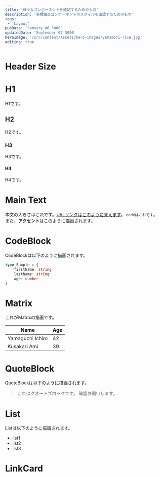 ```yaml
---
title: '様々なコンポーネントを確認するためのもの'
description: '各種独自コンポーネントのスタイルを確認するためのもの'
tags:
 - 'Layout'
pubDate: 'January 06 3000'
updatedDate: 'September 07 3000'
heroImage: '/src/content/assets/hero-images/yamamori-rice.jpg'
editing: true
---
```



# Header Size

# H1
H1です。

## H2
H2です。

### H3
H3です。

#### H4
H4です。

# Main Text
本文の大きさはこれです。[URLリンクはこのように見えます](https://mountain-digital-business-card.pages.dev/)。
`codeはこれです`。また、**アクセント**はこのように描画されます。

# CodeBlock
CodeBlockは以下のように描画されます。
```typescript
type Sample = {
	firstName: string
	lastName: string
	age: number
}
```

# Matrix
これがMatrixの描画です。

|Name|Age|
|----|---|
|Yamaguchi Ichiro|42|
|Kusakari Ami|39|

# QuoteBlock
QuoteBlockは以下のように描画されます。
> これはクオートブロックです。
> 確認お願いします。

# List
Listは以下のように描画されます。
- list1
- list2
- list3

# LinkCard
<LinkCard url="https://docs.astro.build/ja/basics/layouts/" client:load />